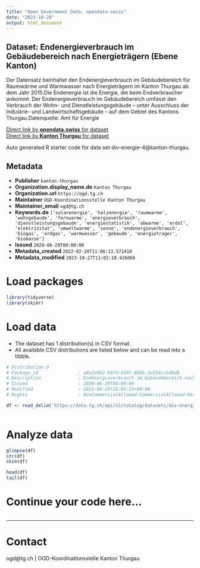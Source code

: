 ```yaml
---
title: "Open Government Data, opendata.swiss"
date: "2023-10-28"
output: html_document
---
```


## Dataset: Endenergieverbrauch im Gebäudebereich nach Energieträgern (Ebene Kanton)

Der Datensatz beinhaltet den Endenergieverbrauch im Gebäudebereich für Raumwärme und Warmwasser nach Energieträgern im Kanton Thurgau ab dem Jahr 2015.Die Endenergie ist die Energie, die beim Endverbraucher ankommt. Der Endenergieverbrauch im Gebäudebereich umfasst den Verbrauch der Wohn- und Dienstleistungsgebäude – unter Ausschluss der Industrie- und Landwirtschaftsgebäude – auf dem Gebiet des Kantons Thurgau.Datenquelle: Amt für Energie

[Direct link by **opendata.swiss** for dataset](https://opendata.swiss/de/dataset/endenergieverbrauch-im-gebaudebereich-nach-energietragern-ebene-kanton)<br>
[Direct link by **Kanton Thurgau** for dataset](https://data.tg.ch/explore/dataset/div-energie-4/)

Auto generated R starter code for data set div-energie-4@kanton-thurgau.

## Metadata

- **Publisher** `kanton-thurgau`
- **Organization.display_name.de** `Kanton Thurgau`
- **Organization.url** `https://ogd.tg.ch`
- **Maintainer** `OGD-Koordinationsstelle Kanton Thurgau`
- **Maintainer_email** `ogd@tg.ch`
- **Keywords.de** `['solarenergie', 'holzenergie', 'raumwarme', 'wohngebaude', 'fernwarme', 'energieverbrauch', 'dienstleistungsgebaude', 'energiestatistik', 'abwarme', 'erdol', 'elektrizitat', 'umweltwarme', 'sonne', 'endenergieverbrauch', 'biogas', 'erdgas', 'warmwasser', 'gebaude', 'energietrager', 'biomasse']`
- **Issued** `2020-06-29T00:00:00`
- **Metadata_created** `2022-02-28T11:06:13.572410`
- **Metadata_modified** `2023-10-27T11:02:10.426066`


# Load packages

```r

library(tidyverse)
library(skimr)

```

# Load data

-   The dataset has 1 distribution(s) in CSV format.
-   All available CSV distributions are listed below and can be read into a tibble.

```r

# Distribution 0
# Package_id               : a8e3a9b2-b87d-4107-86bb-3e556ccbdbd8
# Description              : Endenergieverbrauch im Gebäudebereich nach Energieträgern (Ebene Kanton) (csv)
# Issued                   : 2020-06-29T00:00:00
# Modified                 : 2023-06-29T10:05:33+00:00
# Rights                   : NonCommercialAllowed-CommercialAllowed-ReferenceRequired

df <- read_delim('https://data.tg.ch/api/v2/catalog/datasets/div-energie-4/exports/csv')



```

# Analyze data

```r

glimpse(df)
str(df)
skim(df)

head(df)
tail(df)

```

# Continue your code here...

```r

```

------------------------------------------------------------------------

# Contact

ogd@tg.ch | OGD-Koordinationsstelle Kanton Thurgau
